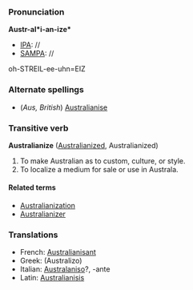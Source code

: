 ===Pronunciation===
'''Austr-al*i-an-ize*'''
*[[IPA]]: //
*[[SAMPA]]: //
oh-STREIL-ee-uhn=EIZ

===Alternate spellings===
*(''Aus, British'') [[Australianise]]

===Transitive verb===
'''Australianize''' ([[Australianized]], Australianized)

#To make Australian as to custom, culture, or style. 
#To localize a medium for sale or use in Australa.

====Related terms====
*[[Australianization]]
*[[Australianizer]]

===Translations===
*French: [[Australianisant]]
*Greek: (Australizo)
*Italian: [[Australaniso]]?, -ante
*Latin: [[Australianisis]]
